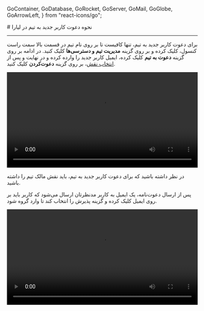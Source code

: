 
  GoContainer,
  GoDatabase,
  GoRocket,
  GoServer,
  GoMail,
  GoGlobe,
  GoArrowLeft,
} from "react-icons/go";


<Layout>
<Head>
<title>مستندات نحوه دعوت کاربر جدید به تیم در لیارا</title>
<meta property="og:title" content="مستندات خدمات رایانش ابری لیارا" />
<meta property="og:description" content="مستندات مربوط به نحوه دعوت کاربر جدید به تیم در لیارا"  />
<meta property="og:image" content="https://media.liara.ir/logos/liara-poster.jpg" />
</Head>
# نحوه دعوت کاربر جدید به تیم در لیارا
<hr className="mb-2" />

برای دعوت کاربر جدید به تیم، تنها کافیست تا بر روی نام تیم در قسمت بالا سمت راست کنسول، کلیک کرده و  بر روی گزینه **مدیریت تیم و دسترسی‌ها** کلیک کنید. در ادامه
بر روی گزینه **دعوت به تیم** کلیک کرده، ایمیل کاربر جدید را وارده کرده و در نهایت و پس از <a href="/references/team/roles/" className="text-[#2196f3]">انتخاب نقش</a>، بر روی گزینه **دعوت‌کردن** کلیک کنید. 


<div className="h-2" />
<video
    src="https://media.liara.ir/teams/invite-member-to-team.mp4"
    controls="controls"
    className="block w-full"
    width="100%"
></video>
<div className="h-2" />
<Alert variant="info">
<p>
    در نظر داشته باشید که برای دعوت کاربر جدید به تیم، باید نقش مالک تیم را داشته باشید.
</p>
</Alert>


پس از ارسال دعوت‌نامه، یک ایمیل به کاربر مدنظرتان ارسال می‌شود 
که کاربر باید بر روی ایمیل کلیک کرده و گزینه پذیرش را انتخاب کند تا وارد گروه شود. 

<div className="h-2" />
<video
    src="https://media.liara.ir/teams/accept-invitation.mp4"
    controls="controls"
    className="block w-full"
    width="100%"
></video>
<div className="h-2" />



</Layout>